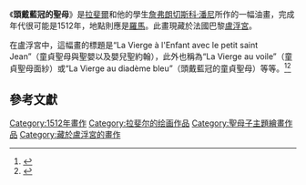 {{Infobox artwork
| image_file         = La Vierge au voile, by Raffaello Sanzio, from C2RMF retouched.jpg
| painting_alignment = 
| image_size         = 300px
| title              =頭戴藍冠的聖母
| other_language_1   =意大利語
| other_title_1      =
Madonna del Diadema blu| other_language_2   =
| other_title_2      = 
| artist             = 
拉斐爾·聖齊奧| year               = 1512–1518
| type               = 板面油畫
| height_metric      = 68
| width_metric       = 48
| height_imperial    = 
| width_imperial     = 
| metric_unit        = cm
| imperial_unit      = in
| city               = [[巴黎|巴黎]]
| museum             = [[盧浮宮|盧浮宮]]
}}

《'''頭戴藍冠的聖母'''》是[[拉斐爾·聖齊奧|拉斐爾]]和他的學生[[詹弗朗切斯科·潘尼|詹弗朗切斯科·潘尼]]所作的一幅油畫，完成年代很可能是1512年，地點則應是[[羅馬|羅馬]]。此畫現藏於法國巴黎[[盧浮宮|盧浮宮]]。

在盧浮宮中，這幅畫的標題是“La Vierge à l'Enfant avec le petit saint Jean”（童貞聖母與聖嬰以及嬰兒聖約翰），此外也稱為“La Vierge au voile”（童貞聖母面紗）或“La Vierge au diadème bleu”（頭戴藍冠的童貞聖母）等等。<ref name="Louvre">{{cite web |url=http://cartelen.louvre.fr/cartelen/visite?srv=car_not_frame&langue=en&idNotice=13850 |title=Virgin and Child with the Infant Saint John |author=A. Dequier - M. Bard |date= |work=Louvre Exhibits |publisher=Musée du Louvre |accessdate=March 14, 2011 |archive-date=2011-07-21 |archive-url=https://web.archive.org/web/20110721010406/http://cartelen.louvre.fr/cartelen/visite?srv=car_not_frame&langue=en&idNotice=13850 |dead-url=no }}</ref><ref name="Passavant">{{cite book | title=Raphael of Urbino and his father Giovanni Santi  | author=Passavant, J | publisher=MacMillan and Company | location=London and New York | year=1872 | page=230 | url=http://books.google.com/books?id=3SItAAAAYAAJ&pg=PA230&lpg=PA230}}</ref>

==參考文獻==
{{Reflist}}
{{拉斐尔}}
{{DEFAULTSORT:Madonna With The Blue Diadem}}
[[Category:1512年畫作|Category:1512年畫作]]
[[Category:拉斐尔的绘画作品|Category:拉斐尔的绘画作品]]
[[Category:聖母子主題繪畫作品|Category:聖母子主題繪畫作品]]
[[Category:藏於盧浮宮的畫作|Category:藏於盧浮宮的畫作]]